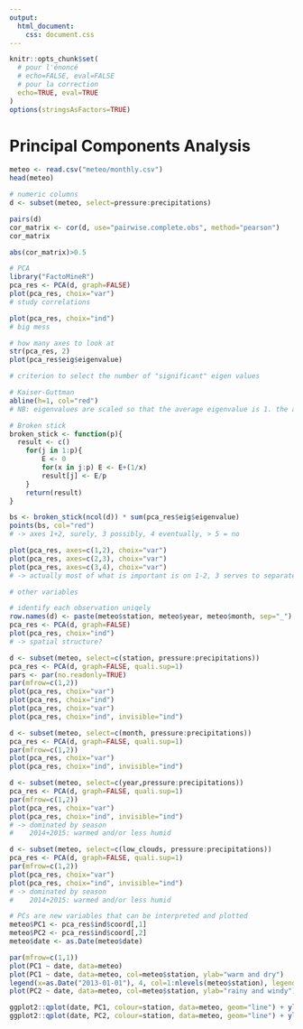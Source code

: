 ```yaml
---
output: 
  html_document: 
    css: document.css
---
```

```r
knitr::opts_chunk$set(
  # pour l'énoncé
  # echo=FALSE, eval=FALSE
  # pour la correction
  echo=TRUE, eval=TRUE
)
options(stringsAsFactors=TRUE)
```

# Principal Components Analysis

```r
meteo <- read.csv("meteo/monthly.csv")
head(meteo)

# numeric columns
d <- subset(meteo, select=pressure:precipitations)

pairs(d)
cor_matrix <- cor(d, use="pairwise.complete.obs", method="pearson")
cor_matrix

abs(cor_matrix)>0.5
```


```r
# PCA
library("FactoMineR")
pca_res <- PCA(d, graph=FALSE)
plot(pca_res, choix="var")
# study correlations

plot(pca_res, choix="ind")
# big mess

# how many axes to look at
str(pca_res, 2)
plot(pca_res$eig$eigenvalue)

# criterion to select the number of "significant" eigen values

# Kaiser-Guttman
abline(h=1, col="red")
# NB: eigenvalues are scaled so that the average eigenvalue is 1. the average eigenvalue is 1

# Broken stick
broken_stick <- function(p){
  result <- c()
	for(j in 1:p){
		E <- 0
		for(x in j:p) E <- E+(1/x)
		result[j] <- E/p
	}
	return(result)
}

bs <- broken_stick(ncol(d)) * sum(pca_res$eig$eigenvalue)
points(bs, col="red")
# -> axes 1+2, surely, 3 possibly, 4 eventually, > 5 = no

plot(pca_res, axes=c(1,2), choix="var")
plot(pca_res, axes=c(2,3), choix="var")
plot(pca_res, axes=c(3,4), choix="var")
# -> actually most of what is important is on 1-2, 3 serves to separate windspeed and precipitations
```

```r
# other variables

# identify each observation uniqely
row.names(d) <- paste(meteo$station, meteo$year, meteo$month, sep="_")
pca_res <- PCA(d, graph=FALSE)
plot(pca_res, choix="ind")
# -> spatial structure? 

d <- subset(meteo, select=c(station, pressure:precipitations))
pca_res <- PCA(d, graph=FALSE, quali.sup=1)
pars <- par(no.readonly=TRUE)
par(mfrow=c(1,2))
plot(pca_res, choix="var")
plot(pca_res, choix="ind")
plot(pca_res, choix="var")
plot(pca_res, choix="ind", invisible="ind")

d <- subset(meteo, select=c(month, pressure:precipitations))
pca_res <- PCA(d, graph=FALSE, quali.sup=1)
par(mfrow=c(1,2))
plot(pca_res, choix="var")
plot(pca_res, choix="ind", invisible="ind")

d <- subset(meteo, select=c(year,pressure:precipitations))
pca_res <- PCA(d, graph=FALSE, quali.sup=1)
par(mfrow=c(1,2))
plot(pca_res, choix="var")
plot(pca_res, choix="ind", invisible="ind")
# -> dominated by season
#    2014+2015: warmed and/or less humid

d <- subset(meteo, select=c(low_clouds, pressure:precipitations))
pca_res <- PCA(d, graph=FALSE, quali.sup=1)
par(mfrow=c(1,2))
plot(pca_res, choix="var")
plot(pca_res, choix="ind", invisible="ind")
# -> dominated by season
#    2014+2015: warmed and/or less humid

```

```r
# PCs are new variables that can be interpreted and plotted
meteo$PC1 <- pca_res$ind$coord[,1]
meteo$PC2 <- pca_res$ind$coord[,2]
meteo$date <- as.Date(meteo$date)

par(mfrow=c(1,1))
plot(PC1 ~ date, data=meteo)
plot(PC1 ~ date, data=meteo, col=meteo$station, ylab="warm and dry")
legend(x=as.Date("2013-01-01"), 4, col=1:nlevels(meteo$station), legend=levels(meteo$station), pch=1)
plot(PC2 ~ date, data=meteo, col=meteo$station, ylab="rainy and windy")

ggplot2::qplot(date, PC1, colour=station, data=meteo, geom="line") + ylab("warm and dry")
ggplot2::qplot(date, PC2, colour=station, data=meteo, geom="line") + ylab("rainy and windy")
```

